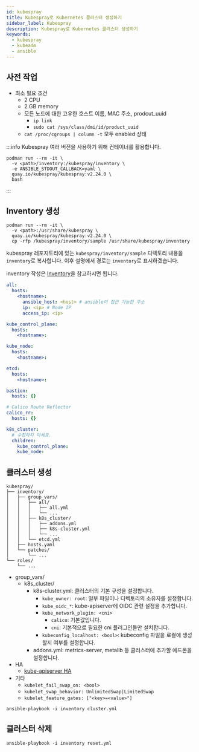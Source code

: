```yaml
---
id: kubespray
title: Kubespray로 Kubernetes 클러스터 생성하기
sidebar_label: Kubespray
description: Kubespray로 Kubernetes 클러스터 생성하기
keywords:
  - kubespray
  - kubeadm
  - ansible
---
```


## 사전 작업

- 최소 필요 조건
  - 2 CPU
  - 2 GB memory
  - 모든 노드에 대한 고유한 호스트 이름, MAC 주소, prodcut_uuid
    - `ip link`
    - `sudo cat /sys/class/dmi/id/product_uuid`
  - `cat /proc/cgroups | column -t` 모두 enabled 상태

:::info
Kubespray 여러 버전을 사용하기 위해 컨테이너를 활용합니다.

```shell
podman run --rm -it \
  -v <path>/inventory:/kubespray/inventory \
  -e ANSIBLE_STDOUT_CALLBACK=yaml \
  quay.io/kubespray/kubespray:v2.24.0 \
  bash
```

:::

## Inventory 생성

```shell
podman run --rm -it \
  -v <path>:/usr/share/kubespray \
  quay.io/kubespray/kubespray:v2.24.0 \
  cp -rfp /kubespray/inventory/sample /usr/share/kubespray/inventory
```

kubespray 레포지토리에 있는 `kubespray/inventory/sample` 디렉토리 내용을 `inventory`로 복사합니다. 이후 설명에서 경로는 `inventory`로 표시하겠습니다.

inventory 작성은 [Inventory](/docs/mlops/mlops/ansible/inventory)을 참고하시면 됩니다.

```yaml title="inventory/hosts.yaml"
all:
  hosts:
    <hostname>:
      ansible_host: <host> # ansible이 접근 가능한 주소
      ip: <ip> # Node IP
      access_ip: <ip>

kube_control_plane:
  hosts:
    <hostname>:

kube_node:
  hosts:
    <hostname>:

etcd:
  hosts:
    <hostname>:

bastion:
  hosts: {}

# Calico Route Reflector
calico_rr:
  hosts: {}

k8s_cluster:
  # 수정하지 마세요.
  children:
    kube_control_plane:
    kube_node:
```

## 클러스터 생성

```shell
kubespray/
├── inventory/
│   ├── group_vars/
│   │   ├── all/
│   │   │   ├── all.yml
│   │   │   └── ...
│   │   ├── k8s_cluster/
│   │   │   ├── addons.yml
│   │   │   ├── k8s-cluster.yml
│   │   │   └── ...
│   │   └── etcd.yml
│   ├── hosts.yaml
│   └── patches/
│       └── ...
└── roles/
    └── ...
```

- group_vars/
  - k8s_cluster/
    - k8s-cluster.yml: 클러스터의 기본 구성을 설정합니다.
      - `kube_owner: root`: 일부 파일이나 디렉토리의 소유자를 설정합니다.
      - `kube_oidc_*`: kube-apiserver에 OIDC 관련 설정을 추가합니다.
      - `kube_network_plugin: <cni>`
        - `calico`: 기본값입니다.
        - `cni`: 기본적으로 필요한 cni 플러그인들만 설치합니다.
      - `kubeconfig_localhost: <bool>`: kubeconfig 파일을 로컬에 생성할지 여부를 설정합니다.
    - addons.yml: metrics-server, metallb 등 클러스터에 추가할 애드온을 설정합니다.
- HA
  - [kube-apiserver HA](/docs/mlops/mlops/kubernetes/tools/kubespray/ha)
- 기타
  - `kubelet_fail_swap_on: <bool>`
  - `kubelet_swap_behavior: UnlimitedSwap|LimitedSwap`
  - `kubelet_feature_gates: ["<key>=<value>"]`

```shell
ansible-playbook -i inventory cluster.yml
```

## 클러스터 삭제

```shell
ansible-playbook -i inventory reset.yml
```
